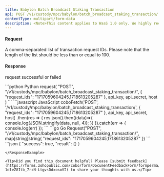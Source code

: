 ```yaml
---
title: Babylon Batch Broadcast Staking Transaction
api: POST /v1/custody/mpc/babylon/batch_broadcast_staking_transaction/
contentType: multipart/form-data
description: <Note>This content applies to WaaS 1.0 only. We highly recommend that you upgrade to [WaaS 2.0](https://www.cobo.com/developers/v2/guides/overview/introduction).</Note> This endpoint is used to batch broadcast the specified pre-signed staking transactions based on the provided parameter `request_ids`
---
```


#### Request
<ParamField body="request_ids" type="String" required>A comma-separated list of transaction request IDs. Please note that the length of the list should be less than or equal to 100.</ParamField>


#### Response
<ResponseField name="success" type="bool">request successful or failed</ResponseField>
<ResponseField name="result" type="object"></ResponseField>

<RequestExample>
```python Python
request(
    "POST",
    "/v1/custody/mpc/babylon/batch_broadcast_staking_transaction/",
    {
        "request_ids": "1717059604245,1718613205287"
    },
    api_key, api_secret, host
)
```
```javascript JavaScript
coboFetch('POST', '/v1/custody/mpc/babylon/batch_broadcast_staking_transaction/', {
    "request_ids": "1717059604245,1718613205287"
}, api_key, api_secret, host)
    .then(res => {
        res.json().then((data)=>{
            console.log(JSON.stringify(data, null, 4));
        })
    }).catch(err => {
        console.log(err)
    });
```
```go Go
Request("POST", "/v1/custody/mpc/babylon/batch_broadcast_staking_transaction/", map[string]string{
    "request_ids": "1717059604245,1718613205287"
})
```
</RequestExample>

<ResponseExample>
```json
{
  "success": true,
  "result": {}
}

```
</ResponseExample>

<Tip>Did you find this document helpful? Please [submit feedback](https://forms.zohopublic.com/cobo/form/DocumentFeedbackForm/formperma/QvLOhxJv1_JMsJ-1dleZ8Itb_7rzN-LtgvsDdxosoVI) to share your thoughts with us.</Tip>